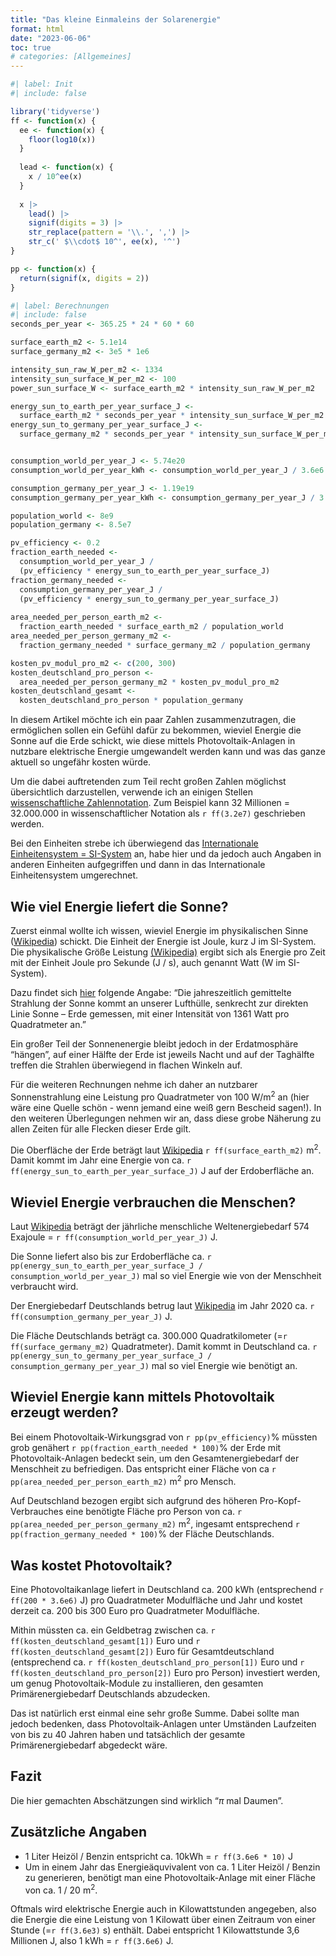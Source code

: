 ```yaml
---
title: "Das kleine Einmaleins der Solarenergie"
format: html
date: "2023-06-06"
toc: true
# categories: [Allgemeines]
---
```


```r
#| label: Init
#| include: false

library('tidyverse')
ff <- function(x) {
  ee <- function(x) {
    floor(log10(x))
  }
  
  lead <- function(x) {
    x / 10^ee(x)
  }
  
  x |> 
    lead() |> 
    signif(digits = 3) |> 
    str_replace(pattern = '\\.', ',') |> 
    str_c(' $\\cdot$ 10^', ee(x), '^')
}

pp <- function(x) {
  return(signif(x, digits = 2))
}
```


```r
#| label: Berechnungen
#| include: false
seconds_per_year <- 365.25 * 24 * 60 * 60

surface_earth_m2 <- 5.1e14
surface_germany_m2 <- 3e5 * 1e6

intensity_sun_raw_W_per_m2 <- 1334
intensity_sun_surface_W_per_m2 <- 100
power_sun_surface_W <- surface_earth_m2 * intensity_sun_raw_W_per_m2

energy_sun_to_earth_per_year_surface_J <- 
  surface_earth_m2 * seconds_per_year * intensity_sun_surface_W_per_m2
energy_sun_to_germany_per_year_surface_J <- 
  surface_germany_m2 * seconds_per_year * intensity_sun_surface_W_per_m2


consumption_world_per_year_J <- 5.74e20
consumption_world_per_year_kWh <- consumption_world_per_year_J / 3.6e6

consumption_germany_per_year_J <- 1.19e19
consumption_germany_per_year_kWh <- consumption_germany_per_year_J / 3.6e6

population_world <- 8e9
population_germany <- 8.5e7

pv_efficiency <- 0.2
fraction_earth_needed <- 
  consumption_world_per_year_J / 
  (pv_efficiency * energy_sun_to_earth_per_year_surface_J)
fraction_germany_needed <- 
  consumption_germany_per_year_J /
  (pv_efficiency * energy_sun_to_germany_per_year_surface_J)
          
area_needed_per_person_earth_m2 <- 
  fraction_earth_needed * surface_earth_m2 / population_world
area_needed_per_person_germany_m2 <-
  fraction_germany_needed * surface_germany_m2 / population_germany

kosten_pv_modul_pro_m2 <- c(200, 300)
kosten_deutschland_pro_person <- 
  area_needed_per_person_germany_m2 * kosten_pv_modul_pro_m2
kosten_deutschland_gesamt <- 
  kosten_deutschland_pro_person * population_germany

```

In diesem Artikel möchte ich ein paar Zahlen zusammenzutragen, die ermöglichen sollen ein Gefühl dafür zu bekommen, wieviel Energie die Sonne auf die Erde schickt, wie diese mittels Photovoltaik-Anlagen in nutzbare elektrische Energie umgewandelt werden kann und was das ganze aktuell so ungefähr kosten würde.

Um die dabei auftretenden zum Teil recht großen Zahlen möglichst übersichtlich darzustellen, verwende ich an einigen Stellen [wissenschaftliche Zahlennotation](https://de.wikipedia.org/wiki/Wissenschaftliche_Notation). Zum Beispiel kann 32 Millionen = 32.000.000 in wissenschaftlicher Notation als `r ff(3.2e7)` geschrieben werden.

Bei den Einheiten strebe ich überwiegend das [Internationale Einheitensystem = SI-System](https://de.wikipedia.org/wiki/Internationales_Einheitensystem) an, habe hier und da jedoch auch Angaben in anderen Einheiten aufgegriffen und dann in das Internationale Einheitensystem umgerechnet.


## Wie viel Energie liefert die Sonne?
Zuerst einmal wollte ich wissen, wieviel Energie im physikalischen Sinne ([Wikipedia](https://de.wikipedia.org/wiki/Energie)) schickt. Die Einheit der Energie ist Joule, kurz J im SI-System. Die physikalische Größe Leistung [(Wikipedia)](https://de.wikipedia.org/wiki/Leistung_(Physik)) ergibt sich als Energie pro Zeit mit der Einheit Joule pro Sekunde (J / s), auch genannt Watt (W im SI-System).

Dazu findet sich [hier](https://www.weltderphysik.de/gebiet/technik/energie/solarenergie/sonnenenergie/) folgende Angabe: "Die jahreszeitlich gemittelte Strahlung der Sonne kommt an unserer Lufthülle, senkrecht zur direkten Linie Sonne – Erde gemessen, mit einer Intensität von 1361 Watt pro Quadratmeter an."

Ein großer Teil der Sonnenenergie bleibt jedoch in der Erdatmosphäre "hängen", auf einer Hälfte der Erde ist jeweils Nacht und auf der Taghälfte treffen die Strahlen überwiegend in flachen Winkeln auf. 

Für die weiteren Rechnungen nehme ich daher an nutzbarer Sonnenstrahlung eine Leistung pro Quadratmeter von 100 W/m^2^ an (hier wäre eine Quelle schön - wenn jemand eine weiß gern Bescheid sagen!). In den weiteren Überlegungen nehmen wir an, dass diese grobe Näherung zu allen Zeiten für alle Flecken dieser Erde gilt. 

Die Oberfläche der Erde beträgt laut [Wikipedia](https://de.wikipedia.org/wiki/Erdoberfl%C3%A4che) `r ff(surface_earth_m2)` m^2^. Damit kommt im Jahr eine Energie von ca. `r ff(energy_sun_to_earth_per_year_surface_J)` J auf der Erdoberfläche an.

## Wieviel Energie verbrauchen die Menschen?
Laut [Wikipedia](https://de.wikipedia.org/wiki/Weltenergiebedarf) beträgt der jährliche menschliche Weltenergiebedarf 574 Exajoule = `r ff(consumption_world_per_year_J)` J.

Die Sonne liefert also bis zur Erdoberfläche ca. `r pp(energy_sun_to_earth_per_year_surface_J / consumption_world_per_year_J)` mal so viel Energie wie von der Menschheit verbraucht wird.

Der Energiebedarf Deutschlands betrug laut [Wikipedia](https://de.wikipedia.org/wiki/Weltenergiebedarf) im Jahr 2020 ca. `r ff(consumption_germany_per_year_J)` J. 

Die Fläche Deutschlands beträgt ca. 300.000 Quadratkilometer (=`r ff(surface_germany_m2)` Quadratmeter). Damit kommt in Deutschland ca. `r pp(energy_sun_to_germany_per_year_surface_J / consumption_germany_per_year_J)` mal so viel Energie wie benötigt an.


## Wieviel Energie kann mittels Photovoltaik erzeugt werden?
Bei einem Photovoltaik-Wirkungsgrad von `r pp(pv_efficiency)`% müssten grob genähert `r pp(fraction_earth_needed * 100)`% der Erde mit Photovoltaik-Anlagen bedeckt sein, um den Gesamtenergiebedarf der Menschheit zu befriedigen. Das entspricht einer Fläche von ca `r pp(area_needed_per_person_earth_m2)` m^2^ pro Mensch.

Auf Deutschland bezogen ergibt sich aufgrund des höheren Pro-Kopf-Verbrauches eine benötigte Fläche pro Person von ca. `r pp(area_needed_per_person_germany_m2)` m^2^, ingesamt entsprechend `r pp(fraction_germany_needed * 100)`% der Fläche Deutschlands.

## Was kostet Photovoltaik?
Eine Photovoltaikanlage liefert in Deutschland ca. 200 kWh (entsprechend `r ff(200 * 3.6e6)` J) pro Quadratmeter Modulfläche und Jahr und kostet derzeit ca. 200 bis 300 Euro pro Quadratmeter Modulfläche. 

Mithin müssten ca. ein Geldbetrag zwischen ca. `r ff(kosten_deutschland_gesamt[1])` Euro und `r ff(kosten_deutschland_gesamt[2])` Euro für Gesamtdeutschland (entsprechend ca. `r ff(kosten_deutschland_pro_person[1])` Euro und `r ff(kosten_deutschland_pro_person[2])` Euro pro Person) investiert werden, um genug Photovoltaik-Module zu installieren, den gesamten Primärenergiebedarf Deutschlands abzudecken.

Das ist natürlich erst einmal eine sehr große Summe. Dabei sollte man jedoch bedenken, dass Photovoltaik-Anlagen unter Umständen Laufzeiten von bis zu 40 Jahren haben und tatsächlich der gesamte Primärenergiebedarf abgedeckt wäre.

## Fazit
Die hier gemachten Abschätzungen sind wirklich "$\pi$ mal Daumen". 

## Zusätzliche Angaben
* 1 Liter Heizöl / Benzin entspricht ca. 10kWh = `r ff(3.6e6 * 10)` J
* Um in einem Jahr das Energieäquvivalent von ca. 1 Liter Heizöl / Benzin zu generieren, benötigt man eine Photovoltaik-Anlage mit einer Fläche von ca. 1 / 20 m^2^.

Oftmals wird elektrische Energie auch in Kilowattstunden angegeben, also die Energie die eine Leistung von 1 Kilowatt über einen Zeitraum von einer Stunde (=`r ff(3.6e3)` s) enthält. Dabei entspricht 1 Kilowattstunde 3,6 Millionen J, also 1 kWh = `r ff(3.6e6)` J.
